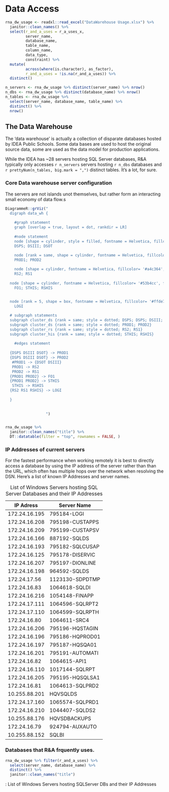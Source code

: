 # Data Access

```r
rna_dw_usage <- readxl::read_excel("DataWarehouse Usage.xlsx") %>% 
  janitor::clean_names() %>% 
  select(r_and_a_uses = r_a_uses_x,
         server_name, 
         database_name, 
         table_name, 
         column_name, 
         data_type, 
         constraint) %>% 
  mutate(
         across(where(is.character), as_factor),
         r_and_a_uses = !is.na(r_and_a_uses)) %>% 
  distinct()

n_servers <- rna_dw_usage %>% distinct(server_name) %>% nrow()
n_dbs <- rna_dw_usage %>% distinct(database_name) %>% nrow()
n_tables <- rna_dw_usage %>% 
  select(server_name, database_name, table_name) %>% 
  distinct() %>% 
  nrow()
```

## The Data Warehouse
The 'data warehouse' is actually a collection of disparate databases hosted by IDEA Public Schools.  Some data bases are used to host the original source data, some are used as the data model for production applications.

While the IDEA has ~28 servers hosting SQL Server databases, R&A typically only accesses `r n_servers` servers hosting `r n_dbs` databases and `r prettyNum(n_tables, big.mark = ",")` distinct tables. It's a lot, for sure. 

### Core Data warehouse server configuration

The servers are not islands unot themselves, but rather form an interacting small economy of data flow.s 

```r
DiagrammeR::grViz("
  digraph data_wh {
    
    #graph statement
    graph [overlap = true, layout = dot, rankdir = LR]
  
    #node statement
    node [shape = cylinder, style = filled, fontname = Helvetica, fillcolor= '#f9a054', alpha=0.01]
    DSPS; DSIII; DSOT 
  
    node [rank = same, shape = cylinder, fontname = Helvetica, fillcolor= '#1a4784', fontcolor = white]
    PROD1; PROD2

    node [shape = cylinder, fontname = Helvetica, fillcolor= '#a4c364', fontcolor = white]
    RS2; RS1
  
  node [shape = cylinder, fontname = Helvetica, fillcolor= '#53b4cc', fontcolor = white]
    FO1; STHIS; RSHIS

  
  node [rank = 5, shape = box, fontname = Helvetica, fillcolor= '#ffde75', fontcolor = black]
    LOGI

  # subgraph statements
  subgraph cluster_ds {rank = same; style = dotted; DSPS; DSPS; DSIII; DSOT}
  subgraph cluster_ds {rank = same; style = dotted; PROD1; PROD2}
  subgraph cluster_rs {rank = same; style = dotted; RS2; RS1}
  subgraph cluster_his {rank = same; style = dotted; STHIS; RSHIS}
  
    #edges statement
  
  {DSPS DSIII DSOT} -> PROD1 
  {DSPS DSIII DSOT} -> PROD2
   #PROD1 -> {DSOT DSIII}
   PROD1 -> RS2
   PROD2 -> RS1
  {PROD1 PROD2} -> FO1
  {PROD1 PROD2} -> STHIS
   STHIS -> RSHIS
  {RS2 RS1 RSHIS} -> LOGI
  
  }
                    
                  
                  ")



```




```r
rna_dw_usage %>% 
  janitor::clean_names("title") %>% 
  DT::datatable(filter = "top", rownames = FALSE, )
```


### IP Addresses of current servers

For the fastest performance when working remotely it is best to directly access a database by using the IP address of the server rather than than the URL, which often has multiple hops over the network when resolving the DSN. Here's a list of known IP Addresses and server names.

| IP Adress   | Server Name       |
|-------------|-------------------|
|172.24.16.195|   795184-LOGI     |
|172.24.16.208|   795198-CUSTAPPS |
|172.24.16.209|   795199-CUSTAPSV |
|172.24.16.166|   887192-SQLDS    |
|172.24.16.193|   795182-SQLCUSAP |
|172.24.16.125|   795178-DISERVIC |
|172.24.16.207|   795197-DIONLINE |
|172.24.16.198|   964592-SQLDS    |
|172.24.17.56 |   1123130-SDPDTMP |
|172.24.16.83 |   1064618-SQLDI   |
|172.24.16.216|   1054148-FINAPP  |
|172.24.17.111|   1064596-SQLRPT2 |
|172.24.17.110|   1064599-SQLRPTH |
|172.24.16.80 |   1064611-SRC4    |
|172.24.16.206|   795196-HQSTAGIN |
|172.24.16.196|   795186-HQPROD01 |
|172.24.16.197|   795187-HQSQA01  |
|172.24.16.201|   795191-AUTOMATI |
|172.24.16.82 |   1064615-API1    |
|172.24.16.110|   1017144-SQLRPT  |
|172.24.16.205|   795195-HQSQLSA1 | 
|172.24.16.81 |   1064613-SQLPRD2 |
|10.255.88.201|   HQVSQLDS        |
|172.24.17.160|   1065574-SQLPRD1 |
|172.24.16.210|   1044407-SQLDS2  |
|10.255.88.176|   HQVSDBACKUPS    |
|172.24.16.79 |   924794-AUXAUTO  |
|10.255.88.152|   SQLBI           |

: List of Windows Servers hosting SQL Server Databases and their IP Addresses


### Databases that R&A frquently uses. 
```r
rna_dw_usage %>% filter(r_and_a_uses) %>% 
  select(server_name, database_name) %>% 
  distinct() %>% 
  janitor::clean_names("title")
```
: List of Windows Servers hosting SQLServer DBs and their IP Addresses

